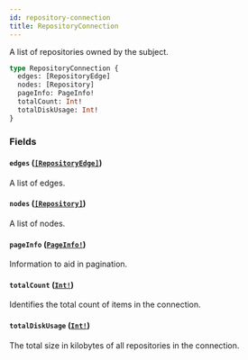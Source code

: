 ```yaml
---
id: repository-connection
title: RepositoryConnection
---
```


A list of repositories owned by the subject.

```graphql
type RepositoryConnection {
  edges: [RepositoryEdge]
  nodes: [Repository]
  pageInfo: PageInfo!
  totalCount: Int!
  totalDiskUsage: Int!
}
```

### Fields

#### `edges` ([`[RepositoryEdge]`](/docs/api/objects/repository-edge))

A list of edges.

#### `nodes` ([`[Repository]`](/docs/api/objects/repository))

A list of nodes.

#### `pageInfo` ([`PageInfo!`](/docs/api/objects/page-info))

Information to aid in pagination.

#### `totalCount` ([`Int!`](/docs/api/scalars/int))

Identifies the total count of items in the connection.

#### `totalDiskUsage` ([`Int!`](/docs/api/scalars/int))

The total size in kilobytes of all repositories in the connection.

